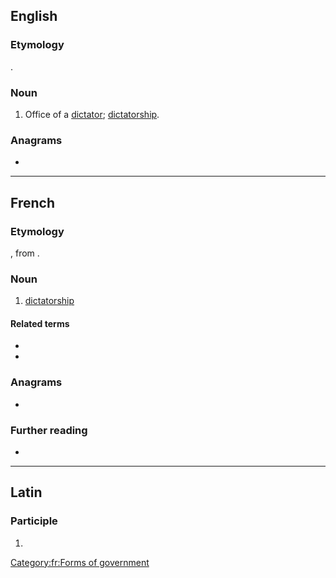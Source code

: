 ==English==

===Etymology===
{{bor|en|fr|dictature}}.

===Noun===
{{en-noun}}

# {{lb|en|obsolete}} Office of a [[dictator]]; [[dictatorship]].
#: {{rfquotek|Francis Bacon}}

===Anagrams===
* {{anagrams|en|urticated}}

----

==French==
{{wikipedia|lang=fr}}

===Etymology===
{{bor|fr|la|dictātūra}}, from {{m|la|dictō}}.

===Noun===
{{fr-noun|f}}

# [[dictatorship]]

====Related terms====
* {{l|fr|dicter}}
* {{l|fr|dictateur}}

===Anagrams===
* {{l|fr|dictateur}}

===Further reading===
* {{R:TLFi}}

[[Category:fr:Forms of government]]

----

==Latin==

===Participle===
{{la-part-form|dictātūre}}

# {{inflection of|dictātūrus||voc|m|s|lang=la}}